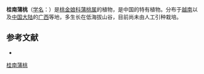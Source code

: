 {{Speciesbox
| name = 桂南蒲桃
| status = 
| status_system = 
| image = 
| genus = Syzygium
| species = imitans
| authority = Merr.
}}

'''桂南蒲桃'''（[[学名|学名]]：{{lang|la|''Syzygium imitans''}}）是[[桃金娘科|桃金娘科]][[蒲桃属|蒲桃属]]的植物，是中国的特有植物。分布于[[越南|越南]]以及[[中国大陆|中国大陆]]的[[广西|广西]]等地，多生长在低海拔山谷，目前尚未由人工引种栽培。

== 参考文献 ==
<div class="references-small">
* {{cite web| url =http://www.bioinfo.cn/db05/KmzwSpecies.php?action=view&id=13359| title =桂南蒲桃| work =《中国高等植物数据库全库》| publisher =中国科学院微生物研究所| author =昆明植物研究所| accessdate =2009-02-24| archive-date =2018-06-28| archive-url =https://web.archive.org/web/20180628204035/http://www.bioinfo.cn/db05/KmzwSpecies.php?action=view| dead-url =yes}}
</div>
{{Taxonbar|from=Q11111386}}

{{DEFAULTSORT:Syzygium imitans}}
[[Category:蒲桃属|桂南蒲桃]]


{{Myrtaceae-stub}}